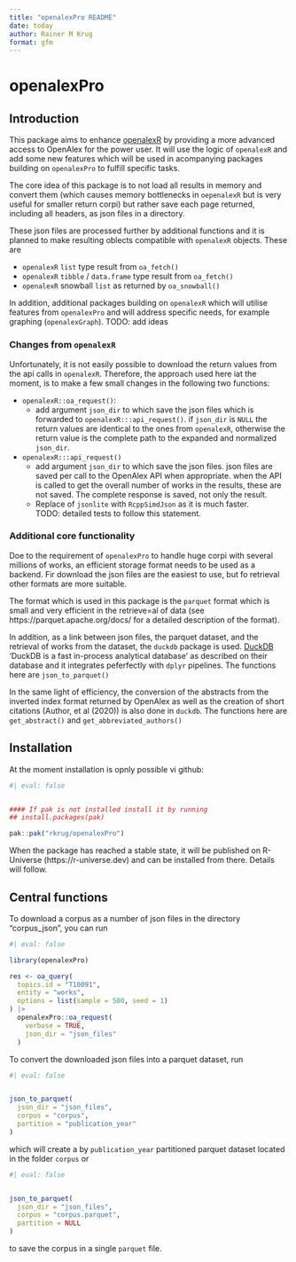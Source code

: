 ```yaml
---
title: "openalexPro README"
date: today
author: Rainer M Krug
format: gfm
---
```


# openalexPro

## Introduction

This package aims to enhance [openalexR](https://github.com/openalex/openalexR) by providing a more advanced access to OpenAlex for the power user.
It will use the logic of `openalexR` and add some new features which will be used in acompanying packages building on `openalexPro` to fulfill specific tasks.

The core idea of this package is to not load all results in memory and convert them (which causes memory bottlenecks in `oepenalexR` but is very useful for smaller return corpi) but rather save each page returned, including all headers, as json files in a directory.

These json files are processed further by additional functions and it is planned to make resulting oblects compatible with `openalexR` objects. These are

- `openalexR` `list` type result from `oa_fetch()`
- `openalexR` `tibble` / `data.frame` type result from `oa_fetch()`
- `openalexR` snowball `list` as returned by `oa_snowball()`

In addition, additional packages building on `openalexR` which will utilise features from `openalexPro` and will address specific needs, for example graphing (`openalexGraph`).
TODO: add ideas

### Changes from `openalexR`

Unfortunately, it is not easily possible to download the return values from the api calls in `openalexR`. Therefore, the approach used here iat the moment, is to make a few small changes in the following two functions:

- `openalexR::oa_request()`:
  - add argument `json_dir` to which save the json files which is forwarded to `openalexR:::api_request()`. if `json_dir` is `NULL` the return values are identical to the ones from `openalexR`, otherwise the return value is the complete path to the expanded and normalized `json_dir`.
- `openalexR:::api_request()`
  - add argument `json_dir` to which save the json files. json files are saved per call to the OpenAlex API when appropriate. when the API is called to get the overall number of works in the results, these are not saved. The complete response is saved, not only the result.
  - Replace of `jsonlite` with `RcppSimdJson` as it is much faster.  
    TODO: detailed tests to follow this statement.

### Additional core functionality

Doe to the requirement of `openalexPro` to handle huge corpi with several millions of works, an efficient storage format needs to be used as a backend. Fir download the json files are the easiest to use, but fo retrieval other formats are more suitable.

The format which is used in this package is the `parquet` format which is small and very efficient in the retrieve=al of data (see https://parquet.apache.org/docs/ for a detailed description of the format).

In addition, as a link between json files, the parquet dataset, and the retrieval of works from the dataset, the `duckdb` package is used. [DuckDB](https://duckdb.org) 'DuckDB is a fast in-process analytical database' as described on their database and it integrates peferfectly with `dplyr` pipelines. The functions here are `json_to_parquet()`

In the same light of efficiency, the conversion of the abstracts from the inverted index format returned by OpenAlex as well as the creation of short citations (Author, et al (2020)) is also done in `duckdb`. The functions here are `get_abstract()` and `get_abbreviated_authors()`

## Installation

At the moment installation is opnly possible vi github:

```r
#| eval: false


#### If pak is not installed install it by running
## install.packages(pak)

pak::pak("rkrug/openalexPro")
```

When the package has reached a stable state, it will be published on R-Universe (https://r-universe.dev) and can be installed from there. Details will follow.

## Central functions

To download a corpus as a number of json files in the directory "corpus_json", you can run

```r
#| eval: false

library(openalexPro)

res <- oa_query(
  topics.id = "T10091",
  entity = "works",
  options = list(sample = 500, seed = 1)
) |>
  openalexPro::oa_request(
    verbose = TRUE,
    json_dir = "json_files"
  )
```

To convert the downloaded json files into a parquet dataset, run

```r
#| eval: false


json_to_parquet(
  json_dir = "json_files",
  corpus = "corpus",
  partition = "publication_year"
)
```

which will create a by `publication_year` partitioned parquet dataset located in the folder `corpus` or

```r
#| eval: false


json_to_parquet(
  json_dir = "json_files",
  corpus = "corpus.parquet",
  partition = NULL
)
```

to save the corpus in a single `parquet` file.